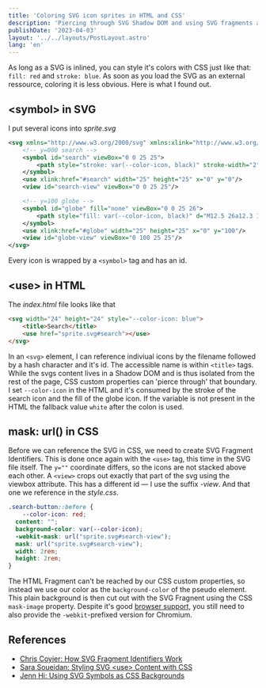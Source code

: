 ```yaml
---
title: 'Coloring SVG icon sprites in HTML and CSS'
description: 'Piercing through SVG Shadow DOM and using SVG fragments as a pseudo element mask.'
publishDate: '2023-04-03'
layout: '../../layouts/PostLayout.astro'
lang: 'en'
---
```


As long as a SVG is inlined, you can style it's colors with CSS just like that: `fill: red` and `stroke: blue`. As soon as you load the SVG as an external ressource, coloring it is less obvious. Here is what I found out.

## &lt;symbol&gt; in SVG

I put several icons into *sprite.svg*
```xml
<svg xmlns="http://www.w3.org/2000/svg" xmlns:xlink="http://www.w3.org/1999/xlink">
	<!-- y=000 search -->
	<symbol id="search" viewBox="0 0 25 25">
		<path style="stroke: var(--color-icon, black)" stroke-width="2" fill="none" d="m16 16 8 8m-6-13a7 7 0 1 1-14 0 7 7 0 0 1 14 0Z"/>
	</symbol>
	<use xlink:href="#search" width="25" height="25" x="0" y="0"/>
	<view id="search-view" viewBox="0 0 25 25"/>

	<!-- y=100 globe -->
	<symbol id="globe" fill="none" viewBox="0 0 25 26">
		<path style="fill: var(--color-icon, black)" d="M12.5 26a12.3 12.3 0 0 1-8.9-3.7A12.4 12.4 0 0 1 0 13.4 12.3 12.3 0 0 1 7.6 2C10.7.7 14.3.7 17.4 2A12.2 12.2 0 0 1 25 13.4 12.5 12.5 0 0 1 12.5 26Zm0-1.8c.7-.8 1.4-1.6 1.8-2.6.6-1 1-2.3 1.2-3.4h-6l1.2 3.3a8 8 0 0 0 1.8 2.7Zm-2.7-.4a15 15 0 0 1-2.2-5.6H2.9c.7 1.3 1.6 2.5 2.7 3.4a14 14 0 0 0 4.2 2.2Zm5.4 0a13.8 13.8 0 0 0 7-5.6h-4.7l-1 3c-.3 1-.8 1.8-1.3 2.6Zm-13-7.5h5a17.6 17.6 0 0 1-.1-2.9 27.5 27.5 0 0 1 .1-2.7h-5a9.1 9.1 0 0 0-.2 4.2l.2 1.4Zm7 0h6.7a21.5 21.5 0 0 0 0-5.6H9.2a22 22 0 0 0 0 5.6Zm8.5 0h5a8.8 8.8 0 0 0 .4-2.9 11 11 0 0 0-.4-2.7h-5a58.2 58.2 0 0 1 .2 4c0 .4 0 1-.2 1.6Zm-.3-7.5h4.7a10.1 10.1 0 0 0-7-5.6c.6.8 1 1.6 1.4 2.5l1 3.1Zm-7.9 0h6a12.2 12.2 0 0 0-3-6c-.7.7-1.3 1.4-1.7 2.3-.5 1.2-1 2.4-1.3 3.7Zm-6.6 0h4.7a17.6 17.6 0 0 1 2.2-5.6 10.3 10.3 0 0 0-7 5.6Z"/>
	</symbol>
	<use xlink:href="#globe" width="25" height="25" x="0" y="100"/>
	<view id="globe-view" viewBox="0 100 25 25"/>
</svg>
```
Every icon is wrapped by a `<symbol>` tag and has an id.

## &lt;use&gt; in HTML

The *index.html* file looks like that
```html
<svg width="24" height="24" style="--color-icon: blue">
    <title>Search</title>
    <use href="sprite.svg#search"></use>
</svg>
```
In an `<svg>` element, I can reference indiviual icons by the filename followed by a hash character and it's id. The accessible name is within `<title>` tags. While the svgs content lives in a Shadow DOM and is thus isolated from the rest of the page, CSS custom properties can 'pierce through' that boundary. I set `--color-icon` in the HTML and it's consumed by the stroke of the search icon and the fill of the globe icon. If the variable is not present in the HTML the fallback value `white` after the colon is used.

## mask: url() in CSS

Before we can reference the SVG in CSS, we need to create SVG Fragment Identifiers. This is done once again with the `<use>` tag, this time in the SVG file itself. The `y=""` coordinate differs, so the icons are not stacked above each other. A `<view>` crops out exactly that part of the svg using the viewbox attribute. This has a different id — I use the suffix *-view*. And that one we reference in the *style.css*.

```css
.search-button::before {
	--color-icon: red;
  content: "";
  background-color: var(--color-icon);
  -webkit-mask: url("sprite.svg#search-view");
  mask: url("sprite.svg#search-view");
  width: 2rem;
  height: 2rem;
}
```
The HTML Fragment can't be reached by our CSS custom properties, so instead we use our color as the `background-color` of the pseudo element. This plain background is then cut out with the SVG Fragnent using the CSS `mask-image` property. Despite it's good [browser support](https://caniuse.com/?search=mask-image), you still need to also provide the `-webkit`-prefixed version for Chromium.

## References

- [Chris Coyier: How SVG Fragment Identifiers Work](https://css-tricks.com/svg-fragment-identifiers-work/)
- [Sara Soueidan: Styling SVG &lt;use&gt; Content with CSS](https://tympanus.net/codrops/2015/07/16/styling-svg-use-content-css/)
- [Jenn Hi: Using SVG Symbols as CSS Backgrounds](https://codepen.io/jennhi/post/using-svg-symbols-as-css-backgrounds)